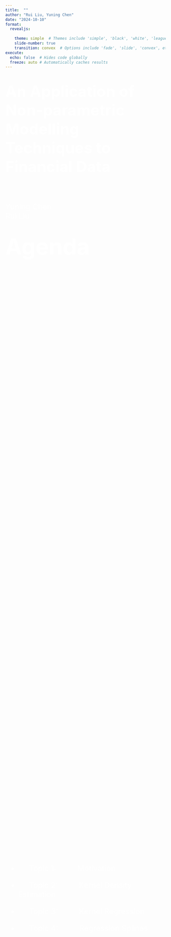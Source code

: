 ```yaml
---
title:  ""
author: "Rui Liu, Yuning Chen" 
date: "2024-10-10"
format: 
  revealjs: 
    
    theme: simple  # Themes include 'simple', 'black', 'white', 'league', etc
    slide-number: true
    transition: convex  # Options include 'fade', 'slide', 'convex', etc.
execute:
  echo: false  # Hides code globally
  freeze: auto # Automatically caches results
---
```


# [An Application of Non-parametric Modelling Techniques to Financial Data ]{style="font-size: 48px;color: white;"}  {background-color="#97C1A9"}

<br> <br> [  <br> Yuning Chen <br> Rui Liu ]{style="font-size: 24px;color: white;"}

# [Agenda]{style="font-size: 70px;color: white;"} {background-color="#8FCACA"}

<br>

::: {style="display: flex; justify-content: center; align-items: center; height: 100%; text-align: left; font-size: 24px; color: white; background: none;"}
-        Topic 1: [Motivation]{style="padding-left: 60px;"} <br>

-        Topic 2: [Kernel Density Estimation]{style="padding-left: 60px;"} <br>

-        Topic 3: [Kernel Regression]{style="padding-left: 60px;"} <br>

-        Topic 4: [Regression Splines]{style="padding-left: 60px;"} <br>
:::

# [ Topic 1: Motivation ]{style="color: white;"} {background-color="#FFC8A2"}

## <span style=" font-size: 60px; color: white;">Data</span>{background-color="#FFC8A2"}

<span style=" font-size: 15px; color: black; line-height: 1.5; display: block;">
All data were downloaded from Yahoo Finance using the R package **quantmod**. <br>
The dataset includes daily data on the opening, highest, lowest, and closing prices, along with trading volume. <br>
We use the **closing price** for our analysis. <br>
In our regression analysis, we use the **VIX index** as the response variable. 
</span>
<div style="font-size: 10px; color: #AA3A39;">
| **Variable** |     **Description**      |  **Min**       |   **Max**   |**Mean**| **Variance** |
|--------------|--------------------------|----------------|-------------|--------|--------------|
|     Date     |          -               |   2015-01-05   |  2024-10-11 |   -    |      -       |
|   VIX        |  Market's expectation of future volatility based on S&P500 index options, higher value means higher anticipated volatility over the next 30 days | 9.22 | 82.69 | 18.23 | 53.85|
| Oil          | West Texas Intermediate (WTI) Crude Oil future, quoted in U.S. dollar per barrel | -37.63 | 123.7 | 61.79 | 332|
|   Gold       |  Gold Futures on the COMEX, quoted in U.S. dollar per ounce | 1,051 | 2,670 | 1,578 | 131,279| 
|  S&P 500     | Tracks the performance of the 500 of the largest publicly traded companies is the U.S., weighted by market capitalization | 1,859 | 5,815 | 1,578 | 1,042,455 |
| Nikkei | Tracks the performance of the 225 large, publicly teraded companies listed on the Tokyo Stock Exchange, weighted by stock price | 14,952 | 42,224 | 24,494 | 35,633,296 | 
|  SSE | Shanghai Stock Exchange Composite Index, tracks all A-shares and B-shares listed on the Shanghai Stock Exchange, weighted by market capitalization | 2,483 | 5,166 |3,914 | 119,747 | 
|FTSE| FTSE 100 index, which represents the 100 largest companies listed on the London Stock Exchange, weighted by market capitalization | 4,994 | 8,446 | 7,117 | 355,342
</div>

![](scaled_data_time_series.jpeg){ width=100% style="display: block; margin: auto;" }


## <span style=" font-size: 60px; color: white;">Histograms</span>{background-color="#FFC8A2"}

![](histogram.jpeg){ width=100% style="display: block; margin: auto;"}

## <span style=" font-size: 60px; color: white;">Pairwise Scatter Plots</span>{background-color="#FFC8A2"}

![](scatter_plot.jpeg){ width=100% style="display: block; margin: auto;"}


# [ Topic 2: Kernel Density Estimation ]{style="color: #8FCACA;"} {background-color="#C6DBDA"}
## <span style=" font-size: 60px; color: white;">One-dimensional Kernel Density Estimation - Kernel Choices</span>{background-color="#C6DBDA"}
<span style=" font-size: 15px; color: black;">
Let $X_1,...,X_n$ be a random sample from a population with continuous pdf f. The kernel density estimator of f is: </span>
<span style=" font-size: 15px; color: white;">
$$\widehat{f}_h(x) = \frac{1}{nh}\sum_{i=1}^nK\left(\frac{x-X_i}{h}\right)$$
</span>
<span style="font-size: 15px; color: black;">
where $K(\cdot)$ is the kernel function and h is the bandwidth. 
</span>

<span style="font-size: 30px; color: black; margin-bottom: 0; display: block;">
Kernel Choices
</span>

::: {.columns}
::: {.column width="33%"}
<div style="display: flex; flex-direction: column; align-items: center; text-align: center; width: 100%;">
  <span style="font-size: 15px; color: black; margin: 0; padding: 0;margin-top: 0;display: block;">
    Gaussian Kernel
  </span>
  <img src="gaussian_kernel.jpeg" style="width: 70%; height: auto; margin: 0; padding: 0;"/>
</div>
:::
::: {.column width="33%"}
<div style="display: flex; flex-direction: column; align-items: center; text-align: center; width: 100%;">
  <span style="font-size: 15px; color: black; margin: 0; padding: 0;margin-top: 0;display: block;">
    Epanechnikov Kernel
  </span>
  <img src="epanechnikov_kernel.jpeg" style="width: 70%; height: auto; margin: 0; padding: 0;"/>
</div>
:::
::: {.column width="33%"}
<div style="display: flex; flex-direction: column; align-items: center; text-align: center; width: 100%;">
  <span style="font-size: 15px; color: black; margin: 0; padding: 0;margin-top: 0;display: block;">
    Uniform Kernel
  </span>
  <img src="uniform_kernel.jpeg" style="width: 70%; height: auto; margin: 0; padding: 0;"/>
</div>
:::
:::

## <span style=" font-size: 60px; color: white;">One-dimensional Kernel Density Estimation - Kernel Choices (Cont'd)</span>{background-color="#C6DBDA"}

::: {.columns}
::: {.column width="25%"}
<span style=" font-size: 18px; color: black">**VIX Index**</span>
![](VIX.jpg){ width=100% style="display: block; margin: auto;"}
:::
::: {.column width="25%"}
<span style=" font-size: 18px; color: black">**Oil**</span>
![](Oil.jpg){ width=100% style="display: block; margin: auto;"}


:::
::: {.column width="25%"}
<span style=" font-size: 18px; color: black">**Gold**</span>
![](Gold.jpg){ width=100% style="display: block; margin: auto;"}

:::
::: {.column width="25%"}
<span style=" font-size: 18px; color: black">**S&P500**</span>
![](SP_500.jpg){ width=100% style="display: block; margin: auto;"}
:::
:::

::: {.columns}
::: {.column width="25%"}
<span style=" font-size: 18px; color: black">**Nikkei Index**</span>
![](Nikkei.jpg){ width=100% style="display: block; margin: auto;"}
:::
::: {.column width="25%"}
<span style=" font-size: 18px; color: black">**SSE Index**</span>
![](SSE.jpg){ width=100% style="display: block; margin: auto;"}


:::
::: {.column width="25%"}
<span style=" font-size: 18px; color: black">**FTSE 100 Index**</span>
![](FTSE.jpg){ width=100% style="display: block; margin: auto;"}

:::
::: {.column width="25%"}

:::
:::

## <span style=" font-size: 60px; color: white;">One-dimensional Kernel Density Estimation - Bandwidth Selection</span>{background-color="#C6DBDA"}
::: {.columns}
::: {.column width="50%"}
<span style=" font-size: 20px; color: #3ACFFA;">
Method 1: Selected optimal bandwidths based on AMISE <br>
</span>

<span style="font-size: 12px; color: black; line-height: 1.0; display: inline-block; margin: 0;">
The optimal bandwidths for kernel density estimators can be selected based on asymptotic mean integrated square error (AMISE) where<br>
$$AMISE\{\widehat{f}_h(x)\} = \frac{5}{4}n^{-\frac{4}{5}}\{R(f'')\}^{\frac{2}{5}}\{R(K)\}^{\frac{4}{5}}\{\mu_2(K)\}^{\frac{2}{5}}$$ 
the optimal bandwidth that minimized the AMISE is:
$$h_{opt} = \left[\frac{R(K)}{n\color{#AA3A39}{R(f'')}{\mu_2(K)}^2}\right]^{\frac{1}{5}}$$
</span>
<span style=" font-size: 15px; color: #AA3A39;">
Problem: we need to estimate $f''$
</span>

<span style=" font-size: 15px; color: #53af8b;">
Solution: Rule of Thumb <br>
</span>
<span style="font-size: 12px; color: black; line-height: 1.0; display: inline-block; margin: 0;">
Estimate $R(f'')$ parametrically by assuming that f is close to a Gaussian density function. <br><br>
Gaussian: $\widehat{h}_{rot} = \left(\frac{1}{4\pi}\right)^{\frac{1}{10}}\left(\frac{3}{8\sqrt{\pi}}\right)^{-\frac{1}{5}}\widehat{\sigma} n^{-\frac{1}{5}}\approx 1.06\widehat{\sigma} n^{-\frac{1}{5}}$ <br>
Epanechnikov: $\widehat{h}_{rot} = \left(\frac{5\widehat{\sigma}^5}{n}\right)\approx 2.34\widehat{\sigma} n^{-\frac{1}{5}}$ <br>
Uniform: $\widehat{h}_{rot} = \left(\frac{3\widehat{\sigma}^5}{n}\right) \approx 2.77\widehat{\sigma} n^{-\frac{1}{5}}$ <br>
</span>
:::
::: {.column width="50%"}
<span style=" font-size: 20px; color: #f69284;">
Method 2: Select optimal bandwidths based on ISE<br>
</span>

<span style="font-size: 12px; color: black; line-height: 1.0; display: inline-block; margin: 0;">
The optimal bandwidths for kernel density estimators can be selected based on the integrated squared error (ISE) where<br>
$$ISE(\widehat{f}_h) = \int_{-\infty}^{\infty} \left\{\widehat{f}_h(x) - f(x)\right\}^2dx = \int_{-\infty}^{\infty} \left\{\widehat{f}_{h}(x)\right\}^2dx - \color{#AA3A39}{2\int_{-\infty}^{\infty} \widehat{f}_h(x)f(x)dx} + \int_{-\infty}^{\infty} \left\{f(x)\right\}^2dx$$ 
</span>

<span style="font-size: 15px; color: #AA3A39;line-height: 1.0; display: inline-block; margin: 0;">
</span>
<span style="font-size: 12px; color: #AA3A39;line-height: 3.0; display: inline-block; margin: 0; ">
Problem: <br>$-2\int_{-\infty}^{\infty} \widehat{f}_h(x)f(x)dx = -2E\{g(X)\}|_{g=\widehat{f}_{h}}$ depends on $h$ and involves unknown quantity f. 
</span>
<br>
<br>
<span style=" font-size: 15px; color: #53af8b;">
Solution: Least Squares Cross-validation <br>
</span>
<span style="font-size: 12px; color: black; line-height: 1.0; display: inline-block; margin: 0;">
Find $h_{LSCV}$ that minimizes: 
$$LSCV(h) = \int_{-\infty}^{\infty} \left\{\widehat{f}_{h}(x)\right\}^2dx - \frac{2}{n} \sum_{i=1}^n \widehat{f}_{h,-i}(X_i) \\
=\frac{1}{n^2h}\sum_{i=1}^n\sum_{j=1}^nK_{(2)}\left(\frac{X_i - X_j}{h}\right) - \frac{2}{n(n-1)h}\sum_{i=1}^n\sum_{j\neq i}K\left(\frac{X_i - X_j}{h}\right)$$
$h_{LSCV}$ is asymptotically optimal
</span>
:::
:::

## <span style=" font-size: 55px; color: white;">One-dimensional Kernel Density Estimation - Bandwidth Selection (Cont'd)</span>{background-color="#C6DBDA"}
::: {.columns}
::: {.column width="50%"}
<span style="font-size: 14px; color: #53af8b; line-height: 1.0; display: inline-block; margin-top: 0;">
Estimated $h_{opt}$ Values
</span>
<div style="font-size: 10px; color: black; line-height: 1.0; margin-top: .5em; text-align: center;">
  <table style="margin: 0 auto; border-collapse: collapse;">
    <tr>
      <th style="padding: 8px; border-top: 1px solid black; border-bottom: 1px solid black;">Asset</th>
      <th style="padding: 8px; border-top: 1px solid black; border-bottom: 1px solid black;">Gaussian $h_{opt}$</th>
      <th style="padding: 8px; border-top: 1px solid black; border-bottom: 1px solid black;">Epanechnikov $h_{opt}$</th>
      <th style="padding: 8px; border-top: 1px solid black; border-bottom: 1px solid black;">Uniform $h_{opt}$</th>
    </tr>
    <tr>
      <td style="padding: 8px; border-top: 1px solid black; border-bottom: 1px solid black;">VIX</td>
      <td style="padding: 8px; border-top: 1px solid black; border-bottom: 1px solid black;">1.38</td>
      <td style="padding: 8px; border-top: 1px solid black; border-bottom: 1px solid black;">3.05</td>
      <td style="padding: 8px; border-top: 1px solid black; border-bottom: 1px solid black;">3.61</td>
    </tr>
    <tr>
      <td style="padding: 8px; border-top: 1px solid black; border-bottom: 1px solid black;">Oil</td>
      <td style="padding: 8px; border-top: 1px solid black; border-bottom: 1px solid black;">4.17</td>
      <td style="padding: 8px; border-top: 1px solid black; border-bottom: 1px solid black;">9.20</td>
      <td style="padding: 8px; border-top: 1px solid black; border-bottom: 1px solid black;">10.89</td>
    </tr>
    <tr>
      <td style="padding: 8px; border-top: 1px solid black; border-bottom: 1px solid black;">Gold</td>
      <td style="padding: 8px; border-top: 1px solid black; border-bottom: 1px solid black;">82.91</td>
      <td style="padding: 8px; border-top: 1px solid black; border-bottom: 1px solid black;">183.03</td>
      <td style="padding: 8px; border-top: 1px solid black; border-bottom: 1px solid black;">216.66</td>
    </tr>
    <tr>
      <td style="padding: 8px; border-top: 1px solid black; border-bottom: 1px solid black;">SP&500</td>
      <td style="padding: 8px; border-top: 1px solid black; border-bottom: 1px solid black;">233.63</td>
      <td style="padding: 8px; border-top: 1px solid black; border-bottom: 1px solid black;">515.76</td>
      <td style="padding: 8px; border-top: 1px solid black; border-bottom: 1px solid black;">610.53</td>
    </tr>
    <tr>
      <td style="padding: 8px; border-top: 1px solid black; border-bottom: 1px solid black;">Nikkei</td>
      <td style="padding: 8px; border-top: 1px solid black; border-bottom: 1px solid black;">1366.00</td>
      <td style="padding: 8px; border-top: 1px solid black; border-bottom: 1px solid black;">3015.40</td>
      <td style="padding: 8px; border-top: 1px solid black; border-bottom: 1px solid black;">3569.50</td>
    </tr>
    <tr>
      <td style="padding: 8px; border-top: 1px solid black; border-bottom: 1px solid black;">SSE</td>
      <td style="padding: 8px; border-top: 1px solid black; border-bottom: 1px solid black;">66.32</td>
      <td style="padding: 8px; border-top: 1px solid black; border-bottom: 1px solid black;">146.40</td>
      <td style="padding: 8px; border-top: 1px solid black; border-bottom: 1px solid black;">173.31</td>
    </tr>
    <tr>
      <td style="padding: 8px; border-top: 1px solid black; border-bottom: 1px solid black;">FTSE</td>
      <td style="padding: 8px; border-top: 1px solid black; border-bottom: 1px solid black;">123.26</td>
      <td style="padding: 8px; border-top: 1px solid black; border-bottom: 1px solid black;">272.10</td>
      <td style="padding: 8px; border-top: 1px solid black; border-bottom: 1px solid black;">322.10</td>
    </tr>
  </table>
</div>
<span style="font-size: 14px; color: #53af8b; line-height: 1.0; display: inline-block; margin: 0;">
Estimated $h_{LSCV}$ Values
</span>
<div style="font-size: 10px; color: black; line-height: 1.0; margin-top: .5em; text-align: center;">
  <table style="margin: 0 auto; border-collapse: collapse;">
    <tr>
      <th style="padding: 8px; border-top: 1px solid black; border-bottom: 1px solid black;">Asset</th>
      <th style="padding: 8px; border-top: 1px solid black; border-bottom: 1px solid black;">Gaussian $h_{LSCV}$</th>
      <th style="padding: 8px; border-top: 1px solid black; border-bottom: 1px solid black;">Epanechnikov $h_{LSCV}$</th>
      <th style="padding: 8px; border-top: 1px solid black; border-bottom: 1px solid black;">Uniform $h_{LSCV}$</th>
    </tr>
    <tr>
      <td style="padding: 8px; border-top: 1px solid black; border-bottom: 1px solid black;">VIX</td>
      <td style="padding: 8px; border-top: 1px solid black; border-bottom: 1px solid black;">1.60</td>
      <td style="padding: 8px; border-top: 1px solid black; border-bottom: 1px solid black;">1.88</td>
      <td style="padding: 8px; border-top: 1px solid black; border-bottom: 1px solid black;">2.22</td>
    </tr>
    <tr>
      <td style="padding: 8px; border-top: 1px solid black; border-bottom: 1px solid black;">Oil</td>
      <td style="padding: 8px; border-top: 1px solid black; border-bottom: 1px solid black;">8.33</td>
      <td style="padding: 8px; border-top: 1px solid black; border-bottom: 1px solid black;">4.60</td>
      <td style="padding: 8px; border-top: 1px solid black; border-bottom: 1px solid black;">5.44</td>
    </tr>
    <tr>
      <td style="padding: 8px; border-top: 1px solid black; border-bottom: 1px solid black;">Gold</td>
      <td style="padding: 8px; border-top: 1px solid black; border-bottom: 1px solid black;">41.46</td>
      <td style="padding: 8px; border-top: 1px solid black; border-bottom: 1px solid black;">91.51</td>
      <td style="padding: 8px; border-top: 1px solid black; border-bottom: 1px solid black;">108.33</td>
    </tr>
    <tr>
      <td style="padding: 8px; border-top: 1px solid black; border-bottom: 1px solid black;">SP500</td>
      <td style="padding: 8px; border-top: 1px solid black; border-bottom: 1px solid black;">116.82</td>
      <td style="padding: 8px; border-top: 1px solid black; border-bottom: 1px solid black;">257.88</td>
      <td style="padding: 8px; border-top: 1px solid black; border-bottom: 1px solid black;">305.27</td>
    </tr>
    <tr>
      <td style="padding: 8px; border-top: 1px solid black; border-bottom: 1px solid black;">Nikkei</td>
      <td style="padding: 8px; border-top: 1px solid black; border-bottom: 1px solid black;">682.98</td>
      <td style="padding: 8px; border-top: 1px solid black; border-bottom: 1px solid black;">1507.70</td>
      <td style="padding: 8px; border-top: 1px solid black; border-bottom: 1px solid black;">1784.80</td>
    </tr>
    <tr>
      <td style="padding: 8px; border-top: 1px solid black; border-bottom: 1px solid black;">SSE</td>
      <td style="padding: 8px; border-top: 1px solid black; border-bottom: 1px solid black;">158.37</td>
      <td style="padding: 8px; border-top: 1px solid black; border-bottom: 1px solid black;">87.40</td>
      <td style="padding: 8px; border-top: 1px solid black; border-bottom: 1px solid black;">103.46</td>
    </tr>
    <tr>
      <td style="padding: 8px; border-top: 1px solid black; border-bottom: 1px solid black;">{'FTSE'}</td>
      <td style="padding: 8px; border-top: 1px solid black; border-bottom: 1px solid black;">164.79</td>
      <td style="padding: 8px; border-top: 1px solid black; border-bottom: 1px solid black;">150.56</td>
      <td style="padding: 8px; border-top: 1px solid black; border-bottom: 1px solid black;">178.23</td>
    </tr>
  </table>
</div>


:::
::: {.column width="50%"}
<div style="font-size: 14px; color: black; line-height: 1.0; margin-top: 4em; text-align: center;">
![](VIX_MSE.png){ width=60% style="display: block; margin: auto;"} <br>
![](Oil_MSE.jpg){ width=60% style="display: block; margin: auto;"}

</div>

:::
:::

## <span style=" font-size: 60px; color: white;"> One-dimensional Kernel Density Estimation - Boundary Bias</span>{background-color="#C6DBDA"}

<span style=" font-size: 15px; color: #AA3A39;">
Problem: When we use the kernel density estimator $\widehat{f}_{h}{(x)}$ to estimate $f(x)$, the support set of the estimator can be different from that of $f(x)$. 
</span>

<span style=" font-size: 15px; color: black;">
Specifically, the bias of our estimator $\widehat{f}_{h}{(x)}$ at $x = ph$ with $0 \leq p < 1$ is: 
$$Bias\left\{\widehat{f}_{h}{(x)}\right\} = \{a_0(p) - 1\}f(x) - ha_1(p)f'(x)+\frac{1}{2}h^2a_2(p)f''(x)+o(h^2)$$ where $a_l(p) = \int_{-\infty}^pu^lK(u)du$
</span>

::: {.columns}
::: {.column width="33%"}
<span style="font-size: 20px; color: #53af8b; margin: 0; padding: 0;margin-top: 0;display: block;">
   Solution 1: Normalization
</span>
<span style="font-size: 11px; color: black; margin: 0; padding: 0;margin-top: 0;display: block;">
We normalize $\widehat{f}_{h}{(x)}$ by dividing by $a_0(p)$ so that: 
$$\tilde{f_h}(x) = \frac{\widehat{f}_{h}(x)}{a_0(p)}$$ and 
$$Bias\left\{\tilde{f_h}{(x)}\right\} = - h\frac{a_1(p)}{a_0(p)}f'(x)+\frac{1}{2}h^2\frac{a_2(p)}{a_0(p)}f''(x)+o(h^2) \rightarrow 0$$ 
Note:<br>
The bias has rate $h$ instead of $h^2$, meaning that the convergence at boundary is much slower.
</span>
:::
::: {.column width="33%"}
  <span style="font-size: 20px; color: #53af8b; margin: 0; padding: 0;margin-top: 0;display: block;">
   Solution 2: Boundary Kernels
  </span>
  <span style="font-size: 11px; color: black; margin: 0; padding: 0;margin-top: 0;display: block;">
  Suppose we have two kernel functions $L(\cdot)$ and $K(\cdot)$, we know that 
  $$
  E\{c_1(p)\widehat{f}_{K,h}{(x)}\} = c_1(p)a_0(p)f(x) - ha_1(p)c_1(p)f'(x)+O(h^2) \\ 
  E\{a_1(p)\widehat{f}_{L,h}{(x)}\} = a_1(p)c_0(p)f(x) - ha_1(p)c_1(p)f'(x)+O(h^2) \\ 
  $$
  we define a new kernel $B(\cdot)$ at the boundary: 
  $$B(u) = \frac{c_1(p)K(u) - a_1(p)L(u)}{c_1(p)a_0(p) - a_1(p)c_0(p)}$$
  The new estimator $\widehat{f}_{B,h}{(x)}$ satisfies: 
  $$E{\widehat{f}_{B,h}{(x)}} = f(x) + O(h^2)$$
  </span>
:::
::: {.column width="33%"}
  <span style="font-size: 18px; color: #53af8b; margin: 0; padding: 0;margin-top: 0;display: block;">
   Solution 3: Log - Transformation 
  </span>
  <span style="font-size: 11px; color: black; margin: 0; padding: 0;margin-top: 0;display: block;">
  We estimate a kernel density estimator $\widehat{g}(\cdot)$ based on the log transformed data and the estimator for the original variable y is 
  $$\widehat{f}(x) = \frac{\widehat{g}(log(x))}{x}$$
  Note: If x is near 0 at the boundary, then the result will be very unstable. 
  
  </span>
  <span style="font-size: 18px; color: #53af8b; margin: 0; padding: 0;margin-top: 0;display: block;">
   Solution 4: Reflected Method
</span>
<span style="font-size: 11px; color: black; margin: 0; padding: 0;margin-top: 0;display: block;">
We use a new estimator $$\widehat{f}(x) = \frac{1}{nh}\left[ K\left( \frac{x+X_i}{h}\right) + K\left( \frac{x-X_i}{h}\right)\right]$$
to estimate the density at the boundary. <br>
Essentially, we are reflecting the kernel at the boundary. 
</span>
:::
:::

## <span style=" font-size: 60px; color: white;"> One-dimensional Kernel Density Estimation - Boundary Bias (Cont'd)</span>{background-color="#C6DBDA"}
<span style="font-size: 20px; color: #53af8b; margin: 0; padding: 0;margin-top: 0;display: block;">
We use Epanechnikov kernel and $h_{RoT}$ to illustrate the effect of different boundary bias correction methods
</span>

::: {.columns}
::: {.column width="50%"}
<div style="font-size: 14px; color: black; line-height: 1.0; margin-top: 5em; text-align: center;">
![](boundary_bias_oil.jpg){ width=90% style="display: block; margin: auto;" }
</div>

:::
::: {.column width="50%"}
<div style="font-size: 14px; color: black; line-height: 1.0; margin-top: 5em; text-align: center;">
![](boundary_bias_VIX.jpg){ width=90% style="display: block; margin: auto;" }
</div>
:::
:::
## <span style=" font-size: 60px; color: white;"> Two-dimensional Kernel Density Estimation</span>{background-color="#C6DBDA"}

::: {.columns}
::: {.column width="100%"}
<span style="font-size: 18px; color: black; margin: 0; padding: 0;margin-top: 2em;display: block;">
If $X \in \mathbb{R}^2$, then the two dementional kernel density estimator of $f(x)$ is: 
</span>

<span style="font-size: 18px; color: white; margin: 0; padding: 0;margin-top: 2em;display: block;">
$$\widehat{f}_h(x) \ = \frac{1}{n}\sum_{i=1}^n \frac{1}{h_1 h_2}K\left( \frac{x-X_1}{h_1}, \frac{x-X_2}{h_12}\right)$$
</span>


<span style="font-size: 18px; color: black; margin: 0; padding: 0;margin-top: 2em;display: block;">
More generally, we use a non-singular matrix $H$ as the bandwidth matrix, then
</span>

<span style="font-size: 18px; color: white; margin: 0; padding: 0;margin-top: 2em;display: block;">
$$
\widehat{f}_h(x) \ = \frac{1}{n}\sum_{i=1}^n \frac{1}{det(\mathbf{H})}\mathscr{K}\{\mathbf{H}^{-1}(\mathbf{x} - \mathbf{X_i})\}
$$
</span>

:::
:::

::: {.columns}
::: {.column width="25%"}
<div style="font-size: 14px; color: black; line-height: 1.0; margin-top: 2em; text-align: center;">
**Fitted Density Plot - Oil v.s Gold**

![](3D_Gold_Oil.jpg){ width=100% style="display: block; margin: auto;" }
</div>
:::
::: {.column width="25%"}
<div style="font-size: 14px; color: black; line-height: 1.0; margin-top: 2em; text-align: center;">
**Fitted Density Plot - Gold v.s VIX**

![](3D_Gold_VIX.jpg){ width=100% style="display: block; margin: auto;" }
</div>
:::
::: {.column width="25%"}
<div style="font-size: 14px; color: black; line-height: 1.0; margin-top: 2em; text-align: center;">
**Fitted Density Plot - Oil v.s Gold**

![](3D_Oil_VIX.jpg){ width=100% style="display: block; margin: auto;" }
</div>
:::
::: {.column width="25%"}
<div style="font-size: 14px; color: black; line-height: 1.0; margin-top: 2em; text-align: center;">
**Fitted Density Plot - S&P500 v.s VIX**

![](3D_SP500_VIX.jpg){ width=100% style="display: block; margin: auto;" }
</div>
:::
:::

# [ Topic 3: Kernel Regression ]{style="color: black;"} {background-color="#F1EDE6"}

## <span style=" font-size: 35px; color: black;"> Scaling Data </span>{background-color="#F1EDE6"}

<span style=" font-size: 20px; color: black;">For our regression analysis, we scale the data by standardizing the data so that the distance calculation are consistent across the covariates. 
</span>
![](scatter_plot_scaled.jpeg){ width=70% style="display: block; margin: auto;" }


## <span style=" font-size: 35px; color: black;"> Local Constant and Local Linear Kernel Regression </span>{background-color="#F1EDE6"}

 <span style=" font-size: 20px; color: black;">
 We model the data non-parametrically as:  </span>
 <span style="font-size: 20px; color: grey;">
 $$Y_i = m(\mathbf{X_i}) + \epsilon_i$$
 </span>
 
<span style=" font-size: 20px; color: black;">
In a </span> <span style=" font-size: 20px; color: #00C4D4;">local constant estimator </span><span style=" font-size: 20px; color: black;">, the estimator $\widehat{m}_{h}(x)$ is defined as:
</span>

<span style=" font-size: 20px; color: #C06C84;">
$$\widehat{m}_{h}(x) = \frac{\sum_{i=1}^nK\left(\frac{x-X_i}{h}\right)Y_i}{K\left(\frac{x-X_i}{h}\right)}$$
</span>

<span style=" font-size: 20px; color: black;">
In a </span> <span style=" font-size: 20px; color: #00C4D4;">local linear estimator </span><span style=" font-size: 20px; color: black;">, the estimator $\widehat{m}_{h}(x)$ is defined as:
</span>

<span style=" font-size: 20px; color: #355C7D;">
$$\widehat{m}_{1,h}(x) = \frac{S_{2,h}(x)T_{0,h}(x) - S_{1,h}(x)T_{1,h}(x)}{S_{0,h}(x)S_{2,h}(x)- S^2_{1,h}(x)} \qquad $$ 
</span>

<span style=" font-size: 20px; color: #355C7D;">
where
$$\widehat{\beta}(x)= \begin{pmatrix}
S_{0,h}(x) & S_{1,h}(x) \\ 
S_{1,h}(x) & S_{2,h}(x)
\end{pmatrix}^{-1}
\begin{pmatrix}
T_{0,h}(x) \\ 
T_{1,h}(x)
\end{pmatrix}
\qquad 
S_{j,h}(x) = \sum_{i=1}^n K_h(x-X_i)(X_i-x)^j
\qquad 
T_{j,h}(x) = \sum_{i=1}^n K_h(x-X_i)(X_i-x)^jY_i
$$ 
</span>


## <span style=" font-size: 35px; color: black;"> One Dimensional Kernel Regression </span>{background-color="#F1EDE6"}

::: {style="display: flex; justify-content: space-between; width: 100%; margin-bottom: 0em;"}
::: {style="flex: 1; display: flex; justify-content: center; margin: 0; padding: 0;"}
<span style=" font-size: 20px; color: #8FCACA;"> Local Constant Regression with Epanechnikov Kernel</span>
![](one_dimensional_kernel_regression_lc_epanechnikov.jpeg){ width=100% style="display: block; margin: auto;" }
:::
::: {style="flex: 1; display: flex; justify-content: center; margin: 0; padding: 0;"}
<span style=" font-size: 20px; color: pink;"> Local Linear Regression with Epanechnikov Kernel</span>
![](one_dimensional_kernel_regression_ll_epanechnikov.jpeg){ width=100% style="display: block; margin: auto;" }
:::
:::

::: {style="display: flex; justify-content: space-between; width: 100%; margin-top: 0em;"}
::: {style="flex: 1; text-align: center; font-size: 0.2em; margin: 0; padding: 0;"}
**Bandwidth selected by cross validation, minimizing the weighted average residual sum of squares**

|  Model       |  adjusted $R^2$  |     X Range       | Bandwidth | Bandwidth % of X Range |
|--------------|------------------|-------------------|-----------|-------------------------|
| VIX ~ S&P500 | 0.2952|  -1.41 - 2.47     |   0.0093  |          0.24%         |
| VIX ~ Oil    | 0.4823| -2.87 - 3.42      |   0.0848  |          1.35%         |
| VIX ~ Gold   | 0.4330|  -1.45 - 3.01     |  0.0195   |          0.44%         |
| VIX ~ Nikkei | 0.2022| -1.60 - 2.97      |  0.025    |          0.55%         |
| VIX ~ SSE    | 0.0593|  -2.06 - 5.70    |  0.0932    |          1.20%         |
| VIX ~ FTSE   | 0.4833|  -3.57 - 2.23    |  0.0716    |          1.24%         |
:::
::: {style="flex: 1; text-align: center; font-size: 0.2em; margin: 0; padding: 0;"}
**Bandwidth selected by cross validation, minimizing the weighted average residual sum of squares**

|  Model       |  adjusted $R^2$  |     X Range       | Bandwidth | Bandwidth % of X Range |
|--------------|------------------|-------------------|-----------|-------------------------|
| VIX ~ S&P500 | 0.2147|  -1.41 - 2.47     |   0.0834  |          2.15%         |
| VIX ~ Oil    | 0.4824| -2.87 - 3.42      |   0.0237  |          1.48%         |
| VIX ~ Gold   | 0.4269|  -1.45 - 3.01     |  0.0195   |          0.53%         |
| VIX ~ Nikkei | 0.1849| -1.60 - 2.97      |  0.0527    |         1.15%         |
| VIX ~ SSE    | 0.0550|  -2.06 - 5.70    |  0.0799    |          1.84%         |
| VIX ~ FTSE   | 0.4821|  -3.57 - 2.23    |  0.0716    |          1.38%         |
:::
:::

## <span style=" font-size: 35px; color: black;"> Multi Dimensional Kernel Regression </span>{background-color="#F1EDE6"}

::: {style="display: flex; justify-content: space-between; width: 100%; margin-top: 1em; margin-bottom:1em;"}
::: {style="flex: 1; text-align: center; font-size: 0.25em; margin: 0; padding: 0;"}
**Local Constant Estimator - Full Model**
<table style="width:100%; border-collapse: collapse;">
  <tr>
    <th>Model</th>
    <th>Oil</th>
    <th>Gold</th>
    <th>S&P500</th>
    <th>Nikkei</th>
    <th>SSE</th>
    <th>FTSE</th>
  </tr>
  <tr>
    <td>Bandwidth</td>
    <td>0.13</td>
    <td>0.11</td>
    <td>0.08</td>
    <td>0.24</td>
    <td>0.19</td>
    <td>0.19</td>
  </tr>
  <tr>
    <td>Bandwidth % of X Range</td>
    <td>0.02</td>
    <td>0.02</td>
    <td>0.02</td>
    <td>0.05</td>
    <td>0.02</td>
    <td>0.03</td>
  </tr>
  <tr style="border-top:double;">
    <td><b>Adjusted $R^2$</b></td>
    <td><b>0.9660</b></td>
    <td></td>
    <td><b>Training MSE</b></td>
    <td><b>0.0319<b></td>
    <td><b>Testing MSE</b></td>
    <td><b>0.4534<b></td>
  </tr>
</table>
:::
::: {style="flex: 1; text-align: center; font-size: 0.25em; margin-left: 1em; padding: 0;"}
**Local Linear Estimator - Full Model**
<table style="width:100%; border-collapse: collapse;">
  <tr>
    <th>Model</th>
    <th>Oil</th>
    <th>Gold</th>
    <th>S&P500</th>
    <th>Nikkei</th>
    <th>SSE</th>
    <th>FTSE</th>
  </tr>
  <tr>
    <td>Bandwidth</td>
    <td>0.25</td>
    <td>0.48</td>
    <td>0.20</td>
    <td>0.19</td>
    <td>0.34</td>
    <td>0.35</td>
  </tr>
  <tr>
    <td>Bandwidth % of X Range</td>
    <td>0.04</td>
    <td>0.12</td>
    <td>0.05</td>
    <td>0.04</td>
    <td>0.04</td>
    <td>0.06</td>
  </tr>
  <tr style="border-top:double;">
    <td><b>Adjusted $R^2$</b></td>
    <td><b>0.9529</b></td>
    <td></td>
    <td><b>Training MSE</b></td>
    <td><b>0.0452<b></td>
    <td><b>Testing MSE</b></td>
    <td><b>0.4534<b></td>
  </tr>
</table>
:::
:::

::: {.columns}
::: {.column width="100%"}
<span style="font-size: 12px; color: black; line-height: 1.5; display: block; margin-top: 0em;">
Fitted v.s observed values - Local Constant Estimator
</span>
![](kernel_regression_lc_full_testing.jpeg){ width=90% style="display: block; margin-left: 2em;" }
:::
::: {.column width="100%"}
<span style="font-size: 12px; color: black; line-height: 1.5; display: block; margin-top: 0em;">
Fitted v.s observed values - Local Linear Estimator
</span>
![](kernel_regression_ll_full_testing.jpeg){ width=90% style="display: block; margin: auto;" }
:::
:::
<!-- 
::: {.columns}
::: {.column width="100%"}
![](scaled_data_time_series.jpeg){ width=100% style="display: block; margin: auto;" }
:::
:::
-->


## <span style=" font-size: 35px; color: black;"> Multi Dimensional Kernel Regression (Cont'd) </span>{background-color="#F1EDE6"}
::: {style="display: flex; justify-content: space-between; width: 100%; margin-top: 0em;"}
::: {style="flex: 1; text-align: center; font-size: 0.2em; margin: 0; padding: 0;"}
**Local Constant Estimator - Five Variables**
<table style="width:100%; border-collapse: collapse;">
  <tr>
    <th>Model</th>
    <th>Training MSE</th>
    <th>Testing MSE</th>
  </tr>
  <tr>
    <td>VIX ~ Oil + Gold + SP500 + Nikkei + SSE + FTSE</td>
    <td>0.0303</td>
    <td>0.4049</td>

  </tr>
  <tr>
    <td>VIX ~ Gold + SP500 + Nikkei + SSE + FTSE</td>
    <td>0.0333</td>
    <td>0.2595</td>
  </tr>
  <tr style="border-top:double;">
    <td>VIX ~ Oil + SP500 + Nikkei + SSE + FTSE</td>
    <td>0.0430</td>
    <td>0.2242</td>
  </tr>
  <tr>
    <td>VIX ~ Oil + Gold + Nikkei + SSE + FTSE</td>
    <td>0.0332</td>
    <td style="background-color: lightblue;">0.2097</td>
  </tr>
  <tr>
    <td>VIX ~ Oil + Gold + SP500 + SSE + FTSE</td>
    <td>0.0335</td>
    <td>0.2185</td>
  </tr>
  <tr>
    <td>VIX ~ Oil + Gold + SP500 + Nikkei + SSE</td>
    <td>0.0427</td>
    <td>0.2273</td>
  </tr>
</table>
:::
::: {style="flex: 1; text-align: center; font-size: 0.2em; margin-left: 1em; padding: 0;"}
**Local Linear Estimator - Five Variable**
<table style="width:100%; border-collapse: collapse;">
  <tr>
    <th>Model</th>
    <th>Training MSE</th>
    <th>Testing MSE</th>
  </tr>
  <tr>
    <td>VIX ~ Oil + Gold + SP500 + Nikkei + SSE + FTSE</td>
    <td>0.0592</td>
    <td style="background-color: skyblue;">0.2330</td>

  </tr>
  <tr>
    <td>VIX ~ Gold + SP500 + Nikkei + SSE + FTSE</td>
    <td>0.0402</td>
    <td>65.2433</td>
  </tr>
  <tr style="border-top:double;">
    <td>VIX ~ Oil + SP500 + Nikkei + SSE + FTSE</td>
    <td>0.0679</td>
    <td>59.7825</td>
  </tr>
  <tr>
    <td>VIX ~ Oil + Gold + Nikkei + SSE + FTSE</td>
    <td>0.0568</td>
    <td>115.7836</td>
  </tr>
  <tr>
    <td>VIX ~ Oil + Gold + SP500 + SSE + FTSE</td>
    <td>0.0538</td>
    <td>92.8924</td>
  </tr>
  <tr>
    <td>VIX ~ Oil + Gold + SP500 + Nikkei + SSE</td>
    <td>0.0453</td>
    <td>6511.29</td>
  </tr>
</table>
:::
:::

<span style="font-size: 12px; color: #93C990; line-height: 1; display: block; margin-top: 0em; margin-bottom:0em;">
Local Constant Estimator 
</span>

::: {style="display: flex; justify-content: space-between; width: 100%; margin-top: 0em;"}
::: {.column width="33.33%"}
<span style="font-size: 12px; color: black; line-height: 1; display: block; margin-top: 0em;">
Oil
</span>
![](kernel_regression_lc_five_oil_testing.jpeg){ width=100% style="display: block; margin: 0;" }

:::
::: {.column width="33.33%"}
<span style="font-size: 12px; color: black; line-height: 1.5; display: block; margin-top: 0em;">
Gold
</span>
![](kernel_regression_lc_five_gold_testing.jpeg){ width=100% style="display: block; margin: 0;" }

:::
::: {.column width="33.33%"}
<span style="font-size: 12px; color: black; line-height: 1.5; display: block; margin-top: 0em;">
SP500
</span>
![](kernel_regression_lc_five_SP500_testing.jpeg){ width=100% style="display: block; margin: 0;" }
:::
:::

::: {style="display: flex; justify-content: space-between; width: 100%; margin-top: 0em;"}
::: {.column width="33.33%"}
<span style="font-size: 12px; color: black; line-height: 1.5; display: block; margin-top: 0em;">
Nikkei
</span>
![](kernel_regression_lc_five_Nikkei_testing.jpeg){ width=100% style="display: block; margin: 0;" }

:::
::: {.column width="33.33%"}
<span style="font-size: 12px; color: black; line-height: 1.5; display: block; margin-top: 0em;">
SSE
</span>
![](kernel_regression_lc_five_SSE_testing.jpeg){ width=100% style="display: block; margin: 0;" }

:::
::: {.column width="33.33%"}
<span style="font-size: 12px; color: black; line-height: 1.5; display: block; margin-top: 0em;">
FTSE
</span>
![](kernel_regression_lc_five_FTSE_testing.jpeg){ width=100% style="display: block; margin: 0;" }

:::
:::

<span style="font-size: 12px; color: #93C990; line-height: 1; display: block; margin-top: 0em; margin-bottom:0em;">
Local Linear Estimator 
</span>

::: {style="display: flex; justify-content: space-between; width: 100%; margin-top: 0em;"}
::: {.column width="33.33%"}
<span style="font-size: 12px; color: black; line-height: 1.5; display: block; margin-top: 0em;">
Oil
</span>
![](kernel_regression_ll_five_oil_testing.jpeg){ width=100% style="display: block; margin: 0;" }

:::
::: {.column width="33.33%"}
<span style="font-size: 12px; color: black; line-height: 1.5; display: block; margin-top: 0em;">
Gold
</span>
![](kernel_regression_ll_five_gold_testing.jpeg){ width=100% style="display: block; margin: 0;" }
:::
::: {.column width="33.33%"}
<span style="font-size: 12px; color: black; line-height: 1.5; display: block; margin-top: 0em;">
S&P500
</span>
![](kernel_regression_ll_five_SP500_testing.jpeg){ width=100% style="display: block; margin: 0;" }
:::
:::

::: {style="display: flex; justify-content: space-between; width: 100%; margin-top: 0em;"}
::: {.column width="33.3%"}
<span style="font-size: 12px; color: black; line-height: 1.5; display: block; margin-top: 0em;">
Nikkei
</span>
![](kernel_regression_ll_five_Nikkei_testing.jpeg){ width=100% style="display: block; margin: 0;" }
:::
::: {.column width="33.33%"}
<span style="font-size: 12px; color: black; line-height: 1.5; display: block; margin-top: 0em;">
SSE
</span>
![](kernel_regression_ll_five_SSE_testing.jpeg){ width=100% style="display: block; margin: 0;" }
:::
::: {.column width="33.33%"}
<span style="font-size: 12px; color: black; line-height: 1.5; display: block; margin-top: 0em;">
FTSE
</span>
![](kernel_regression_ll_five_FTSE_testing.jpeg){ width=100% style="display: block; margin: 0;" }
:::
:::

## <span style=" font-size: 35px; color: black;"> Multi Dimensional Kernel Regression (Continued) </span>{background-color="#F1EDE6"}

::: {style="display: flex; justify-content: space-between; width: 100%; margin-top: 1em;"}
::: {style="flex: 1; text-align: center; font-size: 0.2em; margin: 0; padding: 0;"}
**Local Constant Estimator - Four Variables**
<table style="width:100%; border-collapse: collapse;">
  <tr>
    <th>Model</th>
    <th>Training MSE</th>
    <th>Testing MSE</th>
  </tr>
  <tr>
    <td>VIX ~  Gold + Nikkei + SSE + FTSE</td>
    <td>0.0484</td>
    <td>0.2351</td>

  </tr>
  <tr>
    <td>VIX ~ Oil + Nikkei + SSE + FTSE</td>
    <td>0.0553</td>
    <td style="background-color: skyblue;">0.1644</td>
  </tr>
  <tr style="border-top:double;">
    <td>VIX ~ Oil + Gold + SSE + FTSE</td>
    <td>0.0574</td>
    <td>0.2274</td>
  </tr>
  <tr>
    <td>VIX ~ Oil + Gold + Nikkei + FTSE</td>
    <td>0.0462</td>
    <td>0.2278</td>
  </tr>
  <tr>
    <td>VIX ~ Oil + Gold + Nikkei + SSE</td>
    <td>0.0487</td>
    <td>0.2404</td>
  </tr>
</table>
:::
::: {style="flex: 1; text-align: center; font-size: 0.2em; margin-left: 2em; padding: 0;"}
**Local Linear Estimator - Four Variables**
<table style="width:100%; border-collapse: collapse;">
  <tr>
    <th>Model</th>
    <th>Training MSE</th>
    <th>Testing MSE</th>
  </tr>
  <tr>
    <td>VIX ~ SP500 + Nikkei + SSE + FTSE</td>
    <td>0.0645</td>
    <td>0.8281</td>

  </tr>
  <tr>
    <td>VIX ~ Gold + Nikkei + SSE + FTSE</td>
    <td>0.0580</td>
    <td>59.6278</td>
  </tr>
  <tr style="border-top:double;">
    <td>VIX ~ Gold + SP500 + SSE + FTSE</td>
    <td>0.0679</td>
    <td>59.7825</td>
  </tr>
  <tr>
    <td>VIX ~ Gold + SP500 + Nikkei + FTSE</td>
    <td>0.0592</td>
    <td style="background-color: skyblue;">0.1604</td>
  </tr>
  <tr>
    <td>Gold + SP500 + Nikkei + SSE</td>
    <td>0.3247</td>
    <td>0.7403</td>
  </tr>
</table>
:::
:::

::: {style="display: flex; justify-content: center; width: 85%; margin-top: 1em; align-items: center; aign: center; margin-left: 2.8em;"}
::: {.column width="50%"}
<span style="font-size: 12px; color: #93C990; line-height: 1; display: block; margin-top: 0em; margin-bottom:0em;">
Local Constant Estimator - Excluding Gold
</span>
![](kernel_regression_lc_four_gold_testing.jpeg){ width=100% style="display: block; margin-right: 2em;" }
:::
:::

::: {style="display: flex; justify-content: space-between; width: 85%; margin-top: 0em; margin-left: 2.8em"}
::: {.column width="20%"}
<span style="font-size: 12px; color: #93C990; line-height: 1; display: block; margin-top: 0em; margin-bottom:0em;">
Local Linear Estimator  - Excluding SSE
</span>
![](kernel_regression_lc_four_SSE_testing.jpeg){ width=100% style="display: block; margin-right: 2em;" }
:::
:::

<!--
## <span style=" font-size: 35px; color: black;"> Multi Dimensional Kernel Regression (Continued) </span>{background-color="#F1EDE6"}

::: {style="display: flex; justify-content: space-between; width: 100%; margin-top: 1em; "}
::: {style="flex: 1; text-align: center; font-size: 0.2em; margin: 0; padding: 0;"}
**Local Constant Estimator - Three Variables**
<table style="width:100%; border-collapse: collapse;">
  <tr>
    <th>Model</th>
    <th>Oil</th>
    <th>Gold</th>
    <th>S&P500</th>
    <th>FTSE</th>
  </tr>
  <tr>
    <td>Bandwidth</td>
    <td>$\times$</td>
    <td>36.27</td>
    <td>81.32</td>
    <td>70.30</td>
  </tr>
  <tr>
    <td>Bandwidth % of X Range</td>
    <td>$\times$</td>
    <td>0.02</td>
    <td>0.02</td>
    <td>0.02</td>
  </tr>
  <tr style="border-top:double;">
    <td><b>Adjusted $R^2$</b></td>
    <td><b>0.8984</b></td>
    <td></td>
    <td><b>MSE</b></td>
    <td><b>5.63<b></td>
  </tr>
  <tr>
    <td>Bandwidth</td>
    <td>1.92</td>
    <td>$\times$</td>
    <td>99.45</td>
    <td>82.87</td>
  </tr>
  <tr>
    <td>Bandwidth % of X Range</td>
    <td>0.01</td>
    <td>$\times$</td>
    <td>0.03</td>
    <td>0.02</td>
  </tr>
  <tr style="border-top:double;">
    <td><b>Adjusted $R^2$</b></td>
    <td style="color: #00C4D4;"><b>0.9158</b></td>
    <td></td>
    <td ><b>MSE</b></td>
    <td style="color: #00C4D4;"><b>4.6731<b></td>
  </tr>
  <tr>
    <td>Bandwidth</td>
    <td>2.17</td>
    <td>39.53</td>
    <td>$\times$</td>
    <td>79.53</td>
  </tr>
  <tr>
    <td>Bandwidth % of X Range</td>
    <td>0.01</td>
    <td>0.02</td>
    <td>$\times$</td>
    <td>0.02</td>
  </tr>
  <tr style="border-top:double;">
    <td><b>Adjusted $R^2$</b></td>
    <td><b>0.9060</b></td>
    <td></td>
    <td><b>MSE</b></td>
    <td><b>5.2145<b></td>
  </tr>
  <tr>
    <td>Bandwidth</td>
    <td>2.17</td>
    <td>20.66</td>
    <td>104.25</td>
    <td>$\times$</td>
  </tr>
  <tr>
    <td>Bandwidth % of X Range</td>
    <td>0.01</td>
    <td>0.01</td>
    <td>0.03</td>
    <td>$\times$</td>
  </tr>
  <tr style="border-top:double;">
    <td><b>Adjusted $R^2$</b></td>
    <td><b>0.8896</b></td>
    <td></td>
    <td><b>MSE</b></td>
    <td><b>6.1118</b></td>
  </tr>
</table>
:::
::: {style="flex: 1; text-align: center; font-size: 0.2em; margin-left: 2em; padding: 0;"}
**Local Linear Estimator - Three Variables**
<table style="width:100%; border-collapse: collapse;">
  <tr>
    <th>Model</th>
    <th>Oil</th>
    <th>Gold</th>
    <th>S&P500</th>
    <th>FTSE</th>
  </tr>
  <tr>
    <td>Bandwidth</td>
    <td>$\times$</td>
    <td>149.70</td>
    <td>2003.55</td>
    <td>161.49</td>
  </tr>
  <tr>
    <td>Bandwidth % of X Range</td>
    <td>$\times$</td>
    <td>0.04</td>
    <td>0.07</td>
    <td>0.05</td>
  </tr>
  <tr style="border-top:double;">
    <td><b>Adjusted $R^2$</b></td>
    <td style="color: #00C4D4;"><b>0.9075</b></td>
    <td></td>
    <td><b>MSE</b></td>
    <td style="color: #00C4D4;"><b>5.0942<b></td>
  </tr>
  <tr>
    <td>Bandwidth</td>
    <td>22.32</td>
    <td>$\times$</td>
    <td>768.60</td>
    <td>147.36</td>
  </tr>
  <tr>
    <td>Bandwidth % of X Range</td>
    <td>0.14</td>
    <td>$\times$</td>
    <td>0.03</td>
    <td>0.04</td>
  </tr>
  <tr style="border-top:double;">
    <td><b>Adjusted $R^2$</b></td>
    <td><b>0.8313</b></td>
    <td></td>
    <td><b>MSE</b></td>
    <td><b>9.3958<b></td>
  </tr>
  <tr>
    <td>Bandwidth</td>
    <td>8.76</td>
    <td>91.7159</td>
    <td>$\times$</td>
    <td>154.43</td>
  </tr>
  <tr>
    <td>Bandwidth % of X Range</td>
    <td>0.05</td>
    <td>0.02</td>
    <td>$\times$</td>
    <td>0.04</td>
  </tr>
  <tr style="border-top:double;">
    <td><b>Adjusted $R^2$</b></td>
    <td><b>0.8988</b></td>
    <td></td>
    <td><b>MSE</b></td>
    <td><b>5.5703<b></td>
  </tr>
  <tr>
    <td>Bandwidth</td>
    <td>3.29</td>
    <td>68.40</td>
    <td>1944.13</td>
    <td>$\times$</td>
  </tr>
  <tr>
    <td>Bandwidth % of X Range</td>
    <td>0.02</td>
    <td>0.02</td>
    <td>0.07</td>
    <td>$\times$</td>
  </tr>
  <tr style="border-top:double;">
    <td><b>Adjusted $R^2$</b></td>
    <td><b>0.8487</b></td>
    <td></td>
    <td><b>MSE</b></td>
    <td><b>8.7602</b></td>
  </tr>
</table>
:::
:::

::: {style="display: flex; justify-content: space-between; width: 85%; margin-top: 0em; margin-left: 2.8em"}
::: {.column width="20%"}
<span style="font-size: 12px; color: black; line-height: 1; display: block; margin-top: 0em;">
Oil
</span>
![](kernel_regression_lc_five_oil_testing.jpeg){ width=85% style="display: block; margin-right: 2em;" }
:::
::: {.column width="20%"}
<span style="font-size: 12px; color: black; line-height: 1; display: block; margin-top: 0em;">
Oil
</span>
![](kernel_regression_lc_five_oil_testing.jpeg){ width=85% style="display: block; margin-right: 2em;" }
:::
::: {.column width="20%"}
<span style="font-size: 12px; color: black; line-height: 1; display: block; margin-top: 0em;">
Oil
</span>
![](kernel_regression_lc_five_oil_testing.jpeg){ width=85% style="display: block; margin-right: 2em;" }
:::
:::

::: {style="display: flex; justify-content: space-between; width: 85%; margin-top: 0em; margin-left: 2.8em"}
::: {.column width="20%"}
<span style="font-size: 12px; color: black; line-height: 1; display: block; margin-top: 0em;">
Oil
</span>
![](kernel_regression_lc_five_oil_testing.jpeg){ width=85% style="display: block; margin-right: 2em;" }
:::
::: {.column width="20%"}
<span style="font-size: 12px; color: black; line-height: 1; display: block; margin-top: 0em;">
Oil
</span>
![](kernel_regression_lc_five_oil_testing.jpeg){ width=85% style="display: block; margin-right: 2em;" }
:::
::: {.column width="20%"}
<span style="font-size: 12px; color: black; line-height: 1; display: block; margin-top: 0em;">
Oil
</span>
![](kernel_regression_lc_five_oil_testing.jpeg){ width=85% style="display: block; margin-right: 2em;" }
:::
:::

## <span style=" font-size: 35px; color: black;"> Multi Dimensional Kernel Regression (Continued) </span>{background-color="#F1EDE6"}

::: {style="display: flex; justify-content: space-between; width: 100%; margin-top: 1em;"}
::: {style="flex: 1; text-align: center; font-size: 0.2em; margin: 0; padding: 0;"}
**Local Constant Estimator - Two Variables**
<table style="width:100%; border-collapse: collapse;">
  <tr>
    <th>Model</th>
    <th>Oil</th>
    <th>S&P500</th>
    <th>FTSE</th>
  </tr>
  <tr>
    <td>Bandwidth</td>
    <td>$\times$</td>
    <td>75.83</td>
    <td>64.49</td>
  </tr>
  <tr>
    <td>Bandwidth % of X Range</td>
    <td>$\times$</td>
    <td>0.02</td>
    <td>0.02</td>
  </tr>
  <tr style="border-top:double;">
    <td><b>Adjusted $R^2$</b></td>
    <td><b>0.8494</b></td>
    <td><b>MSE</b></td>
    <td><b>8.31<b></td>
  </tr>
  <tr>
    <td>Bandwidth</td>
    <td>1.92</td>
    <td>$\times$</td>
    <td>79.61</td>
  </tr>
  <tr>
    <td>Bandwidth % of X Range</td>
    <td>0.01</td>
    <td>$\times$</td>
    <td>0.02</td>
  </tr>
  <tr style="border-top:double;">
    <td><b>Adjusted $R^2$</b></td>
    <td><b>0.7398</b></td>
    <td ><b>MSE</b></td>
    <td><b>14.36<b></td>
  </tr>
  <tr>
    <td>Bandwidth</td>
    <td>1.99</td>
    <td>71.87</td>
    <td>$\times$</td>
  </tr>
  <tr>
    <td>Bandwidth % of X Range</td>
    <td>0.01</td>
    <td>0.02</td>
    <td>$\times$</td>
  </tr>
  <tr style="border-top:double;">
    <td><b>Adjusted $R^2$</b></td>
    <td style="color: #00C4D4;"><b>0.8514</b></td>
    <td><b>MSE</b></td>
    <td style="color: #00C4D4;"><b>8.2618<b></td>
  </tr>
</table>
:::
::: {style="flex: 1; text-align: center; font-size: 0.2em; margin-left: 2em; padding: 0;"}
**Local Linear Estimator - Two Variables**
<table style="width:100%; border-collapse: collapse;">
  <tr>
    <th>Model</th>
    <th>Gold</th>
    <th>S&P500</th>
    <th>FTSE</th>
  </tr>
  <tr>
    <td>Bandwidth</td>
    <td>$\times$</td>
    <td>445.50</td>
    <td>152.72</td>
  </tr>
  <tr>
    <td>Bandwidth % of X Range</td>
    <td>$\times$</td>
    <td>0.02</td>
    <td>0.04</td>
  </tr>
  <tr style="border-top:double;">
    <td><b>Adjusted $R^2$</b></td>
    <td><b>0.8433</b></td>
    <td><b>MSE</b></td>
    <td><b>8.6522<b></td>
  </tr>
  <tr>
    <td>Bandwidth</td>
    <td>67.05</td>
    <td>$\times$</td>
    <td>161.50</td>
  </tr>
  <tr>
    <td>Bandwidth % of X Range</td>
    <td>0.02</td>
    <td>$\times$</td>
    <td>0.05</td>
  </tr>
  <tr style="border-top:double;">
    <td><b>Adjusted $R^2$</b></td>
    <td style="color: #00C4D4;"><b>0.8551</b></td>
    <td><b>MSE</b></td>
    <td style="color: #00C4D4;"><b>7.9767<b></td>
  </tr>
  <tr>
    <td>Bandwidth</td>
    <td>81.97</td>
    <td>342.12</td>
    <td>$\times$</td>
  </tr>
  <tr>
    <td>Bandwidth % of X Range</td>
    <td>0.02</td>
    <td>0.01</td>
    <td>$\times$</td>
  </tr>
  <tr style="border-top:double;">
    <td><b>Adjusted $R^2$</b></td>
    <td><b>0.7476</b></td>
    <td><b>MSE</b></td>
    <td><b>14.0521<b></td>
  </tr>
</table>
:::
:::

::: {style="display: flex; justify-content: space-between; width: 85%; margin-top: 0em; margin-left: 2.8em"}
::: {.column width="20%"}
<span style="font-size: 12px; color: black; line-height: 1; display: block; margin-top: 0em;">
Oil
</span>
![](kernel_regression_lc_five_oil_testing.jpeg){ width=85% style="display: block; margin-right: 2em;" }
:::
::: {.column width="20%"}
<span style="font-size: 12px; color: black; line-height: 1; display: block; margin-top: 0em;">
Oil
</span>
![](kernel_regression_lc_five_oil_testing.jpeg){ width=85% style="display: block; margin-right: 2em;" }
:::
:::

::: {style="display: flex; justify-content: space-between; width: 85%; margin-top: 0em; margin-left: 2.8em"}
::: {.column width="20%"}
<span style="font-size: 12px; color: black; line-height: 1; display: block; margin-top: 0em;">
Oil
</span>
![](kernel_regression_lc_five_oil_testing.jpeg){ width=85% style="display: block; margin-right: 2em;" }
:::
::: {.column width="20%"}
<span style="font-size: 12px; color: black; line-height: 1; display: block; margin-top: 0em;">
Oil
</span>
![](kernel_regression_lc_five_oil_testing.jpeg){ width=85% style="display: block; margin-right: 2em;" }
:::
:::
-->
# [ Topic 4: Regression Splines]{style="color: white;"} {background-color="#8497B5"}
## <span style=" font-size: 35px; color: black;"> Regression Spline</span>{background-color="#8497B5"}

<span style=" font-size: 15px; color: black;">The regression spline estimator of $m(x)$ is defined as: </span>
<span style=" font-size: 15px; color: white;">$$\widehat{m}_L(x) = B^T(x)\widehat{\beta} = B^T(x)(B^TB)^{-1}B^TY$$ 
where
$$\mathbf{B}(x) = \begin{pmatrix} B_{-d, d+1}(x) \\ \vdots \\ B_{L, d+1}(x)\end{pmatrix} 
\qquad 
\mathbf{B} = \begin{pmatrix} \mathbf{B}(X_1) \\ \vdots \\ \mathbf{B}(X_n)\end{pmatrix}
\qquad 
\mathbf{\beta} = \begin{pmatrix} \beta_{-d} \\ \beta_{-d+1} \\ \vdots \\ \beta_L\end{pmatrix} 
\qquad 
\mathbf{Y} = \begin{pmatrix} Y_1 \\ Y_2 \\ \vdots \\ Y_n\end{pmatrix}
$$
d is the degree of the spline function, L is the number of knots used in the estimation and $\mathbf{\beta}$ are the minimizers of s
$$\sum_{i=1}^n\left\{ Y_i - \sum_{l=-d}^L\beta_l B_{l,d+1}(X_i)\right\}^2$$
</span>

## <span style=" font-size: 35px; color: black;"> Regression Spline</span>{background-color="#8497B5"}
<span style=" font-size: 15px; color: black; ; line-height: 2; display: block;">We use a regression spline to estimate the relationship between the **VIX index** and **Oil prices**<br>
We sample 75% of the data without replacement as our training set and the rest 25% are used as testing set. <br>
The optimal number of knots is selected using leave-one-out cross validation defined as: </span>
<span style=" font-size: 15px; color: white;">
$$CV(L) = \frac{1}{n}\sum_{i=1}^n(\{\mathbf{I}_n - diag(\Omega_n)\}_{ii}\{Y_i - \widehat{m}_L\}^2w(X_i)$$
with $w(\cdot)$ as the indicator function checking if $X_i$ falls within the middle 90% of the data. 
</span>

::: {.columns}
::: {.column width="50%"}
<div style="text-align: left;">
  <div style="font-size: 25px; color: #FFAEA5; margin-bottom: 5px;">B-Spline Basis</div>
  <div style="font-size: 15px; color: white; margin-top: 0;">The optimal number of knots selected: **23**  <br> Training MSE: 0.4832 <br> Testing MSE: 0.6680</div>
  <img src="bspline_regression_spline.jpeg" style="width: 75%; display: block; margin: 0;" alt="B-Spline Regression Spline">
</div>
:::

::: {.column width="50%"}
<div style="text-align: left;">
  <div style="font-size: 25px; color: #8FCACA; margin-bottom: 5px;">Cubic-Spline Basis</div>
  <div style="font-size: 15px; color: white; margin-top: 0;">The optimal number of knots selected: **33**  <br> Training MSE: 0.4803 <br> Testing MSE: 0.6686</div>
  <img src="cubic_regression_spline.jpeg" style="width: 75%; display: block; margin: 0;" alt="B-Spline Regression Spline">
</div>
:::
:::
## <span style=" font-size: 35px; color: black;"> Penalized Regression Spline</span>{background-color="#8497B5"}
<span style=" font-size: 15px; color: black;">The penalized regression spline estimator of $m(x)$ is defined as: </span>
<span style=" font-size: 15px; color: white;">
$$\widehat{m}_{\lambda}(x) = \mathbf{B}(x)(\mathbf{B}^T\mathbf{B}+\lambda \mathbf{D}_q)^{-1}\mathbf{B}^TY$$
<span style=" font-size: 15px; color: black;">
where 
</span>
<span style=" font-size: 15px; color: white;">
$$D_q = \int_a^b\mathbf{B}^{(q)}(x)\{\mathbf{B}^{(q)}(x)\}^Tdx$$
</span>
<span style=" font-size: 15px; color: black;">
The penalized spline regression estimator minimizes the following equation with respect to $s \in S_d(t)$ </span>
<span style=" font-size: 15px; color: white;">
$$\sum_{i=1}^n\{Y_i-s(X_i)\}^2 + \lambda \int_a^b\{s^{(q)}(x)\}^2dx$$
</span>
<span style=" font-size: 15px; color: black;">
The penalized regression spline balances the trade-off between fitting the observed data closely and maintaining smoothness by penalizing excessive curvature.
</span>

![](penalized_cubic_regression_spline_with_different_lambda.jpeg){ width=80% style="display: block; margin: auto;" }

## <span style=" font-size: 35px; color: black;"> Tensor Product Spline</span>{background-color="#8497B5"}
<span style=" font-size: 15px; color: black;">The tensor product regression spline estimator of $m(x)$ is defined as: </span>

<span style=" font-size: 15px; color: white;">
$$\widehat{m}(\mathbf{x}) = \{B_{[r]}(x)\}^T\hat{c} = \{B_{[r]}(\mathbf{x})\}^T(\mathbf{X}^T\mathbf{X})^{-1}\mathbf{X}^T\mathbf{Y}$$
</span>
<span style=" font-size: 15px; color: black;">
where 
</span>
<span style=" font-size: 15px; color: white;">
$$B_{[r]}(\mathbf{x}) = \otimes_{j=1}^rB_j(x_j) 
\qquad 
\mathbf{X} = 
\begin{pmatrix}
B_{[r]}(\mathbf{X_1}) \\
B_{[r]}(\mathbf{X_2}) \\ 
\vdots \\
B_{[r]}(\mathbf{X_n})
\end{pmatrix}$$
</span>

::: {.columns}
::: {.column width="40%"}
<div style="font-size: 15px; color: black; margin-top: 2em;">Example Training and Testing MSE with Tensor Product Spline</div>
<div style="font-size: 12px; color: black; line-height: 1.0; margin-top: 3em; text-align: center;">
  <table style="margin: 0 auto; border-collapse: collapse;">
    <tr>
      <th style="padding: 8px; border-top: 1px solid black; border-bottom: 1px solid black;">Model</th>
      <th style="padding: 8px; border-top: 1px solid black; border-bottom: 1px solid black;">Training MSE</th>
      <th style="padding: 8px; border-top: 1px solid black; border-bottom: 1px solid black;">Testing MSE</th>
    </tr>
    <tr>
      <td style="padding: 8px; border-top: 1px solid black; border-bottom: 1px solid black;">VIX ~ Oil + Gold + S&P500 + Nikkei + SSE + FTSE</td>
      <td style="padding: 8px; border-top: 1px solid black; border-bottom: 1px solid black;">0.0155</td>
      <td style="padding: 8px; border-top: 1px solid black; border-bottom: 1px solid black;">3.3467</td>
    </tr>
    <tr>
      <td style="padding: 8px; border-top: 1px solid black; border-bottom: 1px solid black;">VIX ~ Oil + S&P500 + Nikkei + SSE + FTSE</td>
      <td style="padding: 8px; border-top: 1px solid black; border-bottom: 1px solid black;">0.0568</td>
      <td style="padding: 8px; border-top: 1px solid black; border-bottom: 1px solid black;">0.1474</td>
    </tr>
    <tr>
      <td style="padding: 8px; border-top: 1px solid black; border-bottom: 1px solid black;">VIX ~ Oil + S&P500 + Nekkei + FTSE</td>
      <td style="padding: 8px; border-top: 1px solid black; border-bottom: 1px solid black;">0.1362</td>
      <td style="padding: 8px; border-top: 1px solid black; border-bottom: 1px solid black;">0.2620</td>
    </tr>
    <tr>
      <td style="padding: 8px; border-top: 1px solid black; border-bottom: 1px solid black;">VIX ~ S&P500 + Nikkei + FTSE</td>
      <td style="padding: 8px; border-top: 1px solid black; border-bottom: 1px solid black;">0.2130</td>
      <td style="padding: 8px; border-top: 1px solid black; border-bottom: 1px solid black;">0.2753</td>
    </tr>
    <tr>
      <td style="padding: 8px; border-top: 1px solid black; border-bottom: 1px solid black;">VIX ~ S&P500 + Nikkei</td>
      <td style="padding: 8px; border-top: 1px solid black; border-bottom: 1px solid black;">0.3257</td>
      <td style="padding: 8px; border-top: 1px solid black; border-bottom: 1px solid black;">0.7293</td>
    </tr>
      <td style="padding: 8px; border-top: 1px solid black; border-bottom: 1px solid black;">VIX ~ S&P500 + Oil</td>
      <td style="padding: 8px; border-top: 1px solid black; border-bottom: 1px solid black;">0.4247</td>
      <td style="padding: 8px; border-top: 1px solid black; border-bottom: 1px solid black;">0.6335</td>
    </tr>
  </table>
</div>
:::
::: {.column width="30%"}
<div style="text-align: left; margin-left:2em; margin-top:0.75em;">
  <div style="font-size: 15px; color: black; margin-bottom: 0px;">Model: VIX ~ Oil + S&P500</div>
  <div style="font-size: 15px; color: black; margin-top: 50px;">
  <img src="tensor_spline_plot_two_model_Nikkei.png" style="width: 100%; display: block;"></div>
</div>
:::
::: {.column width="30%"}
<div style="text-align: left; margin-left:2em;margin-top:0.75em;">
  <div style="font-size: 15px; color: black; margin-bottom: 0px;"> Model: VIX ~ Oil + S&P500</div>
  <div style="font-size: 15px; color: black; margin-top: 50px;">
  <img src="tensor_spline_plot_two_model_oil.png" style="width: 100%; display: block;"></div>
</div>
:::
:::

<!-------# [ Topic 5: Partial Linear Models]{style="color: white;"} {background-color="#FFB27B"}-->

# [Q&A]{style="color: white;"} {background-color="#B6CFB6"}
